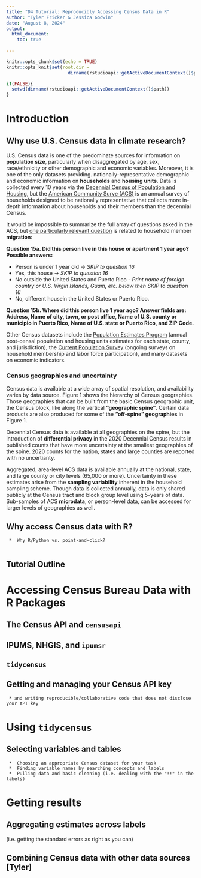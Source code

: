 ```yaml
---
title: "D4 Tutorial: Reproducibly Accessing Census Data in R"
author: "Tyler Fricker & Jessica Godwin"
date: "August 8, 2024"
output: 
  html_document:
    toc: true
 
---
```


```r
knitr::opts_chunk$set(echo = TRUE)
knitr::opts_knit$set(root.dir =
                       dirname(rstudioapi::getActiveDocumentContext()$path))

if(FALSE){
  setwd(dirname(rstudioapi::getActiveDocumentContext()$path))
}
```


# Introduction

## Why use U.S. Census data in climate research?

U.S. Census data is one of the predominate sources for information on **population size**, particularly when disaggregated by age, sex, race/ethnicity or other demographic and economic variables. Moreover, it is one of the only datasets providing. nationally-representative demographic and economic information on **households** and **housing units**. Data is collected every 10 years via the [Decennial Census of Population and Housing](https://www.census.gov/programs-surveys/decennial-census.html), but the [American Community Surve (ACS)](https://www.census.gov/programs-surveys/acs) is an annual survey of households designed to be nationally representative that collects more in-depth information about households and their members than the decennial Census. 

It would be impossible to summarize the full array of questions asked in the ACS, but [one particularly relevant question](https://www.census.gov/acs/www/about/why-we-ask-each-question/migration/) is related to household member **migration**:

**Question 15a. Did this person live in this house or apartment 1 year ago? Possible answers:**
  
  *  Person is under 1 year old $\rightarrow$ *SKIP to question 16*
  *  Yes, this house $\rightarrow$ *SKIP to question 16*
  *  No outside the United States and Puerto Rico - *Print name of foreign country or U.S. Virgin Islands, Guam, etc. below then SKIP to question 16*
  *  No, different housein the United States or Puerto Rico.
    
**Question 15b. Where did this person live 1 year ago? Answer fields are: Address, Name of city, town, or post office, Name of U.S. county or municipio in Puerto Rico, Name of U.S. state or Puerto Rico, and ZIP Code.**

Other Census datasets include the [Population Estimates Program](https://www.census.gov/programs-surveys/popest.html) (annual post-censal population and housing units estimates for each state, county, and jurisdiction), the [Current Population Survey](https://www.census.gov/programs-surveys/cps.html) (ongoing surveys on household membership and labor force participation), and many datasets on economic indicators.

### Census geographies and uncertainty

Census data is available at a wide array of spatial resolution, and availability varies by data source. Figure 1 shows the hierarchy of Census geographies. Those geographies that can be built from the basic Census geographic unit, the Census block, like along the vertical **"geographic spine"**. Certain data products are also produced for some of the **"off-spine" geographies** in Figure 1. 

Decennial Census data is available at all geographies on the spine, but the introduction of **differential privacy** in the 2020 Decennial Census results in published counts that have more uncertainty at the smallest geographies of the spine. 2020 counts for the nation, states and large counties are reported with no uncertianty.

Aggregated, area-level ACS data is available annually at the national, state, and large county or city levels (65,000 or more). Uncertainty in these estimates arise from the **sampling variability** inherent in the household sampling scheme. Though data is collected annually, data is only shared publicly at the Census tract and block group level using 5-years of data. Sub-samples of ACS **microdata**, or person-level data, can be accessed for larger levels of geographies as well.

    
## Why access Census data with R?


 
     *  Why R/Python vs. point-and-click?
     
## Tutorial Outline
     
#  Accessing Census Bureau Data with R Packages
##  The Census API and `censusapi`
##  IPUMS, NHGIS, and `ipumsr`
##  `tidycensus`
##  Getting and managing your Census API key
     * and writing reproducible/collaborative code that does not disclose your API key

# Using `tidycensus`
## Selecting variables and tables
     *  Choosing an appropriate Census dataset for your task
     *  Finding variable names by searching concepts and labels
     *  Pulling data and basic cleaning (i.e. dealing with the "!!" in the labels)

# Getting results
##   Aggregating estimates across labels
(i.e. getting the standard errors as right as you can) 

## Combining Census data with other data sources [Tyler]
     